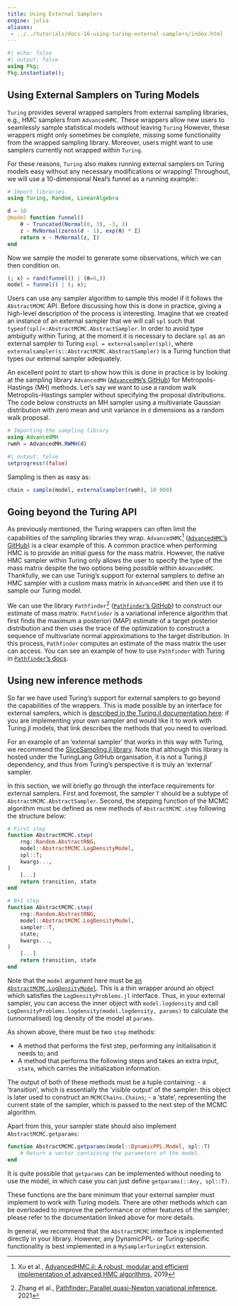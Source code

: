 ```yaml
---
title: Using External Samplers
engine: julia
aliases:
 - ../../tutorials/docs-16-using-turing-external-samplers/index.html
---
```


```julia
#| echo: false
#| output: false
using Pkg;
Pkg.instantiate();
```

## Using External Samplers on Turing Models

`Turing` provides several wrapped samplers from external sampling libraries, e.g., HMC samplers from `AdvancedHMC`.
These wrappers allow new users to seamlessly sample statistical models without leaving `Turing`
However, these wrappers might only sometimes be complete, missing some functionality from the wrapped sampling library.
Moreover, users might want to use samplers currently not wrapped within `Turing`.

For these reasons, `Turing` also makes running external samplers on Turing models easy without any necessary modifications or wrapping!
Throughout, we will use a 10-dimensional Neal's funnel as a running example::

```julia
# Import libraries.
using Turing, Random, LinearAlgebra

d = 10
@model function funnel()
    θ ~ Truncated(Normal(0, 3), -3, 3)
    z ~ MvNormal(zeros(d - 1), exp(θ) * I)
    return x ~ MvNormal(z, I)
end
```

Now we sample the model to generate some observations, which we can then condition on.

```julia
(; x) = rand(funnel() | (θ=0,))
model = funnel() | (; x);
```

Users can use any sampler algorithm to sample this model if it follows the `AbstractMCMC` API.
Before discussing how this is done in practice, giving a high-level description of the process is interesting.
Imagine that we created an instance of an external sampler that we will call `spl` such that `typeof(spl)<:AbstractMCMC.AbstractSampler`.
In order to avoid type ambiguity within Turing, at the moment it is necessary to declare `spl` as an external sampler to Turing `espl = externalsampler(spl)`, where `externalsampler(s::AbstractMCMC.AbstractSampler)` is a Turing function that types our external sampler adequately.

An excellent point to start to show how this is done in practice is by looking at the sampling library `AdvancedMH` ([`AdvancedMH`'s GitHub](https://github.com/TuringLang/AdvancedMH.jl)) for Metropolis-Hastings (MH) methods.
Let's say we want to use a random walk Metropolis-Hastings sampler without specifying the proposal distributions.
The code below constructs an MH sampler using a multivariate Gaussian distribution with zero mean and unit variance in `d` dimensions as a random walk proposal.

```julia
# Importing the sampling library
using AdvancedMH
rwmh = AdvancedMH.RWMH(d)
```

```julia
#| output: false
setprogress!(false)
```

Sampling is then as easy as:


```julia
chain = sample(model, externalsampler(rwmh), 10_000)
```

## Going beyond the Turing API

As previously mentioned, the Turing wrappers can often limit the capabilities of the sampling libraries they wrap.
`AdvancedHMC`[^1] ([`AdvancedHMC`'s GitHub](https://github.com/TuringLang/AdvancedHMC.jl)) is a clear example of this. A common practice when performing HMC is to provide an initial guess for the mass matrix.
However, the native HMC sampler within Turing only allows the user to specify the type of the mass matrix despite the two options being possible within `AdvancedHMC`.
Thankfully, we can use Turing's support for external samplers to define an HMC sampler with a custom mass matrix in `AdvancedHMC` and then use it to sample our Turing model.

We can use the library `Pathfinder`[^2] ([`Pathfinder`'s GitHub](https://github.com/mlcolab/Pathfinder.jl)) to construct our estimate of mass matrix.
`Pathfinder` is a variational inference algorithm that first finds the maximum a posteriori (MAP) estimate of a target posterior distribution and then uses the trace of the optimization to construct a sequence of multivariate normal approximations to the target distribution.
In this process, `Pathfinder` computes an estimate of the mass matrix the user can access.
You can see an example of how to use `Pathfinder` with Turing in [`Pathfinder`'s docs](https://mlcolab.github.io/Pathfinder.jl/stable/examples/turing/).

## Using new inference methods

So far we have used Turing's support for external samplers to go beyond the capabilities of the wrappers.
This is made possible by an interface for external samplers, which is [described in the Turing.jl documentation here](https://turinglang.org/Turing.jl/stable/api/Inference/#Turing.Inference.ExternalSampler): if you are implementing your own sampler and would like it to work with Turing.jl models, that link describes the methods that you need to overload.

For an example of an 'external sampler' that works in this way with Turing, we recommend the [SliceSampling.jl library](https://github.com/TuringLang/SliceSampling.jl).
Note that although this library is hosted under the TuringLang GitHub organisation, it is not a Turing.jl dependency, and thus from Turing's perspective it is truly an 'external' sampler.

In this section, we will briefly go through the interface requirements for external samplers.
First and foremost, the sampler `T` should be a subtype of `AbstractMCMC.AbstractSampler`.
Second, the stepping function of the MCMC algorithm must be defined as new methods of `AbstractMCMC.step` following the structure below:

```julia
# First step
function AbstractMCMC.step(
    rng::Random.AbstractRNG,
    model::AbstractMCMC.LogDensityModel,
    spl::T;
    kwargs...,
)
    [...]
    return transition, state
end

# N+1 step
function AbstractMCMC.step(
    rng::Random.AbstractRNG,
    model::AbstractMCMC.LogDensityModel,
    sampler::T,
    state;
    kwargs...,
) 
    [...]
    return transition, state
end
```

Note that the `model` argument here must be [an `AbstractMCMC.LogDensityModel`](https://turinglang.org/AbstractMCMC.jl/stable/api/#AbstractMCMC.LogDensityModel).
This is a thin wrapper around an object which satisfies the `LogDensityProblems.jl` interface.
Thus, in your external sampler, you can access the inner object with `model.logdensity` and call `LogDensityProblems.logdensity(model.logdensity, params)` to calculate the (unnormalised) log density of the model at `params`.

As shown above, there must be two `step` methods:
    
 - A method that performs the first step, performing any initialisation it needs to; and
 - A method that performs the following steps and takes an extra input, `state`, which carries the initialization information.

The output of both of these methods must be a tuple containing:
 - a 'transition', which is essentially the 'visible output' of the sampler: this object is later used to construct an `MCMCChains.Chains`;
 - a 'state', representing the current state of the sampler, which is passed to the next step of the MCMC algorithm.

Apart from this, your sampler state should also implement `AbstractMCMC.getparams`:

```julia
function AbstractMCMC.getparams(model::DynamicPPL.Model, spl::T)
    # Return a vector containing the parameters of the model.
end
```

It is quite possible that `getparams` can be implemented without needing to use the model, in which case you can just define `getparams(::Any, spl::T)`.

These functions are the bare minimum that your external sampler must implement to work with Turing models.
There are other methods which can be overloaded to improve the performance or other features of the sampler; please refer to the documentation linked above for more details.

In general, we recommend that the `AbstractMCMC` interface is implemented directly in your library.
However, any DynamicPPL- or Turing-specific functionality is best implemented in a `MySamplerTuringExt` extension.

[^1]: Xu et al., [AdvancedHMC.jl: A robust, modular and efficient implementation of advanced HMC algorithms](http://proceedings.mlr.press/v118/xu20a/xu20a.pdf), 2019
[^2]: Zhang et al., [Pathfinder: Parallel quasi-Newton variational inference](https://arxiv.org/abs/2108.03782), 2021
